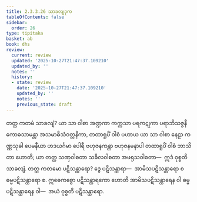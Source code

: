 ```yaml
---
title: 2.3.3.26 သာခလျဒုက
tableOfContents: false
sidebar:
  order: 26
type: tipitaka
basket: ab
book: dhs
review:
  current: review
  updated: '2025-10-27T21:47:37.109210'
  updated_by: ''
  notes: ''
  history:
  - state: review
    date: '2025-10-27T21:47:37.109210'
    updated_by: ''
    notes: ''
    previous_state: draft
---
```



<ReviewStatus review={frontmatter.review} showDetails={true} />

<HypothesisAnnotation frontmatter={frontmatter} />

<DynamicBreadcrumb />

<Division number="1350" book="dhs" e="ch" v="29" p="260">

<Paragraph number="2055" book="dhs">
တတ္ထ ကတမံ သာခလျံ? ယာ သာ ဝါစာ အဏ္ဍကာ ကက္ကသာ ပရကဋုကာ ပရာဘိသဇ္ဇနီ ကောဓသာမန္တာ အသမာဓိသံဝတ္တနိကာ, တထာရူပိံ ဝါစံ ပဟာယ ယာ သာ ဝါစာ နေဠာ ကဏ္ဏသုခါ ပေမနီယာ ဟဒယင်္ဂမာ ပေါရီ ဗဟုဇနကန္တာ ဗဟုဇနမနာပါ တထာရူပိံ ဝါစံ ဘာသိတာ ဟောတိ; ယာ တတ္ထ သဏှဝါစတာ သခိလဝါစတာ အဖရုသဝါစတာ—  ဣဒံ ဝုစ္စတိ သာခလျံ.
</Paragraph>

</Division>
<Division number="1351" book="dhs" e="ch" v="29" p="261">

<Paragraph number="2056" book="dhs">
တတ္ထ ကတမော ပဋိသန္ထာရော? ဒွေ ပဋိသန္ထာရာ—  အာမိသပဋိသန္ထာရော စ ဓမ္မပဋိသန္ထာရော စ. ဣဓေကစ္စော ပဋိသန္ထာရကော ဟောတိ အာမိသပဋိသန္ထာရေန ဝါ ဓမ္မပဋိသန္ထာရေန ဝါ—  အယံ ဝုစ္စတိ ပဋိသန္ထာရော.
</Paragraph>
</Division>